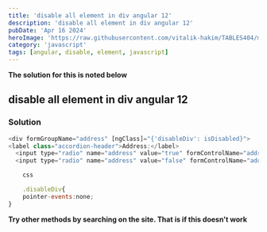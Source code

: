 ```yaml
---
title: 'disable all element in div angular 12'
description: 'disable all element in div angular 12'
pubDate: 'Apr 16 2024'
heroImage: 'https://raw.githubusercontent.com/vitalik-hakim/TABLES404/main/error_b/JavaScript.png'
category: 'javascript'
tags: [angular, disable, element, javascript]
---
```


**The solution for this is noted below**

## disable all element in div angular 12

### Solution

```javascript
<div formGroupName="address" [ngClass]="{'disableDiv': isDisabled}">
<label class="accordion-header">Address:</label>
  <input type="radio" name="address" value="true" formControlName="address" [checked]="settingsForm.controls.address.controls.booleanAddress.value === 'true'">Inherit
  <input type="radio" name="address" value="false" formControlName="address" [checked]="settingsForm.controls.adddress.controls.booleanAddress.value === 'false'">Override

    css

    .disableDiv{
    pointer-events:none;
}
```

**Try other methods by searching on the site. That is if this doesn't work**
